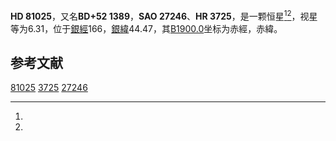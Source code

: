 {{Starbox begin
| name = HD 81025
}}
{{Starbox observe
| epoch = [[J2000.0|J2000.0]]
| constell = {{星座名待查}}<ref name=SIMBAD>{{cite web
 | url=http://simbad.u-strasbg.fr/simbad/sim-id?Ident=HR+3725
 | title =Pulsating variable Star
 | publisher=Centre de Données astronomiques de Strasbourg
 | work=SIMBAD
 | accessdate=2012-07-13}}</ref><ref name=DATA>{{cite web
 | url=http://vizier.u-strasbg.fr/viz-bin/VizieR-5?-out.add=.&-source=5050&-corr=PK=HR&-out.max=9999&HR=3725
 | title=VizieR Detailed Page
 | accessdate=2012-07-13
 | archive-date=2016-03-05
 | archive-url=https://web.archive.org/web/20160305020247/http://vizier.u-strasbg.fr/viz-bin/VizieR-5?-out.add=.&-source=5050&-corr=PK=HR&-out.max=9999&HR=3725
 | dead-url=no
 }}</ref>
| 星官 = 
| ra = {{RA|9|24|55.7}}<ref name=SIMBAD /><ref name=DATA />
| dec = {{DEC|+51|34|26}}<ref name=SIMBAD /><ref name=DATA />
| appmag_v = 6.31<ref name=SIMBAD /><ref name=DATA />
}}
{{Starbox character
| class = G2III<ref name=SIMBAD /><ref name=DATA />
| b-v = 0.75<ref name=SIMBAD /><ref name=DATA />
| u-b = <ref name=SIMBAD /><ref name=DATA />
| r-i = <ref name=SIMBAD /><ref name=DATA />
| variable = 
}}
{{Starbox astrometry
| radial_v = 
| prop_mo_ra = -16
| parallax = 
| p_error = 
}}
{{Starbox catalog
| names =BD+52 1389，[[SAO星表|SAO]] 27246，[[HD星表|HD]] 81025，[[HR星表|HR]] 3725}}
{{Starbox reference |Simbad=HR+3725}}
{{Starbox end}}

'''HD 81025'''，又名'''BD+52 1389'''，'''SAO 27246'''、'''HR 3725'''，是一颗恒星<ref name=SIMBAD /><ref name=DATA />，视星等为6.31，位于[[銀道座標系|銀經]]166，[[銀道座標系|銀緯]]44.47，其[[B1900.0|B1900.0]]坐标为赤經{{RA|9|17|59.6}}，赤緯{{DEC|+52|44.47|10}}。

== 参考文献 ==
{{reflist}}
{{大熊座}}
{{star-stub}}

[[Category:HD和HDE天體|81025]]
[[Category:HR天體|3725]]
[[Category:SAO天體|27246]]